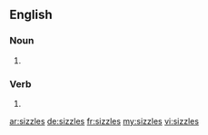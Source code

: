 ==English==

===Noun===
{{head|en|plural}}

# {{plural of|sizzle|lang=en}}

===Verb===
{{head|en|verb form}}

# {{en-third-person singular of|sizzle}}

[[ar:sizzles]]
[[de:sizzles]]
[[fr:sizzles]]
[[my:sizzles]]
[[vi:sizzles]]